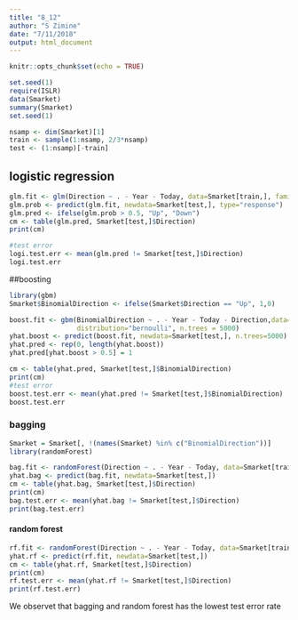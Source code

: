 ```yaml
---
title: "8_12"
author: "S Zimine"
date: "7/11/2018"
output: html_document
---
```


```r
knitr::opts_chunk$set(echo = TRUE)
```

```r
set.seed(1)
require(ISLR)
data(Smarket)
summary(Smarket)
set.seed(1)
```

```r
nsamp <- dim(Smarket)[1]
train <- sample(1:nsamp, 2/3*nsamp)
test <- (1:nsamp)[-train]
```

## logistic regression

```r
glm.fit <- glm(Direction ~ . - Year - Today, data=Smarket[train,], family="binomial")
glm.prob <- predict(glm.fit, newdata=Smarket[test,], type="response")
glm.pred <- ifelse(glm.prob > 0.5, "Up", "Down")
cm <- table(glm.pred, Smarket[test,]$Direction)
print(cm)

#test error
logi.test.err <- mean(glm.pred != Smarket[test,]$Direction)
logi.test.err
```

##boosting
```r
library(gbm)
Smarket$BinomialDirection <- ifelse(Smarket$Direction == "Up", 1,0)

boost.fit <- gbm(BinomialDirection ~ . - Year - Today - Direction,data=Smarket[train,],
                 distribution="bernoulli", n.trees = 5000)
yhat.boost <- predict(boost.fit, newdata=Smarket[test,], n.trees=5000)
yhat.pred <- rep(0, length(yhat.boost))
yhat.pred[yhat.boost > 0.5] = 1

cm <- table(yhat.pred, Smarket[test,]$BinomialDirection)
print(cm)
#test error
boost.test.err <- mean(yhat.pred != Smarket[test,]$BinomialDirection)
boost.test.err

```

### bagging
```r
Smarket = Smarket[, !(names(Smarket) %in% c("BinomialDirection"))]
library(randomForest)

bag.fit <- randomForest(Direction ~ . - Year - Today, data=Smarket[train,], mtry=6 )
yhat.bag <- predict(bag.fit, newdata=Smarket[test,])
cm <- table(yhat.bag, Smarket[test,]$Direction)
print(cm)
bag.test.err <- mean(yhat.bag != Smarket[test,]$Direction)
print(bag.test.err)
```

#### random forest

```r
rf.fit <- randomForest(Direction ~ . - Year - Today, data=Smarket[train,], mtry=2)
yhat.rf <- predict(rf.fit, newdata=Smarket[test,])
cm <- table(yhat.rf, Smarket[test,]$Direction)
print(cm)
rf.test.err <- mean(yhat.rf != Smarket[test,]$Direction)
print(rf.test.err)
```
We observet that bagging and random forest  has the lowest test error rate 
